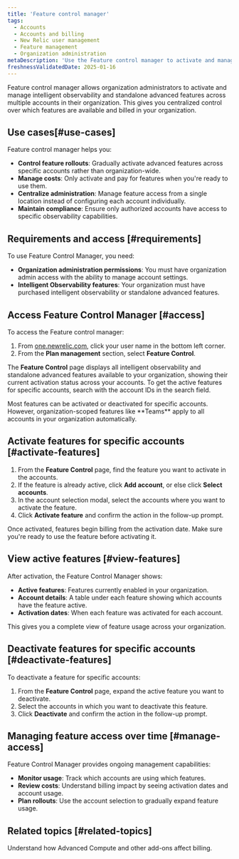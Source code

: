 ```yaml
---
title: 'Feature control manager'
tags:
  - Accounts
  - Accounts and billing
  - New Relic user management
  - Feature management
  - Organization administration
metaDescription: 'Use the Feature control manager to activate and manage Intelligent Observability features across your organization accounts.'
freshnessValidatedDate: 2025-01-16
---
```


Feature control manager allows organization administrators to activate and manage intelligent observability and standalone advanced features across multiple accounts in their organization. This gives you centralized control over which features are available and billed in your organization.

## Use cases[#use-cases]

Feature control manager helps you:

* **Control feature rollouts**: Gradually activate advanced features across specific accounts rather than organization-wide.
* **Manage costs**: Only activate and pay for features when you're ready to use them.
* **Centralize administration**: Manage feature access from a single location instead of configuring each account individually.
* **Maintain compliance**: Ensure only authorized accounts have access to specific observability capabilities.


## Requirements and access [#requirements]

To use Feature Control Manager, you need:

* **Organization administration permissions**: You must have organization admin access with the ability to manage account settings.
* **Intelligent Observability features**: Your organization must have purchased intelligent observability or standalone advanced features.

## Access Feature Control Manager [#access]

To access the Feature control manager:

1. From [one.newrelic.com](https://one.newrelic.com), click your user name in the bottom left corner.
2. From the <DNT>**Plan management**</DNT> section, select <DNT>**Feature Control**</DNT>.

The <DNT>**Feature Control**</DNT> page displays all intelligent observability and standalone advanced features available to your organization, showing their current activation status across your accounts. To get the active features for specific accounts, search with the account IDs in the search field.

<Callout variant="tip">
  Most features can be activated or deactivated for specific accounts. However, organization-scoped features like <DNT>**Teams**</DNT> apply to all accounts in your organization automatically.
</Callout>

## Activate features for specific accounts [#activate-features]

1. From the <DNT>**Feature Control**</DNT> page, find the feature you want to activate in the accounts.
2. If the feature is already active, click <DNT>**Add account**</DNT>, or else click <DNT>**Select accounts**</DNT>. 
3. In the account selection modal, select the accounts where you want to activate the feature.
4. Click <DNT>**Activate feature**</DNT> and confirm the action in the follow-up prompt.

<Callout variant="important">
  Once activated, features begin billing from the activation date. Make sure you're ready to use the feature before activating it.
</Callout>

## View active features [#view-features]

After activation, the Feature Control Manager shows:

* **Active features**: Features currently enabled in your organization.
* **Account details**: A table under each feature showing which accounts have the feature active.
* **Activation dates**: When each feature was activated for each account.

This gives you a complete view of feature usage across your organization.

## Deactivate features for specific accounts [#deactivate-features]

To deactivate a feature for specific accounts:

1. From the <DNT>**Feature Control**</DNT> page, expand the active feature you want to deactivate.
2. Select the accounts in which you want to deactivate this feature.
3. Click <DNT>**Deactivate**</DNT> and confirm the action in the follow-up prompt.

## Managing feature access over time [#manage-access]

Feature Control Manager provides ongoing management capabilities:

* **Monitor usage**: Track which accounts are using which features.
* **Review costs**: Understand billing impact by seeing activation dates and account usage.
* **Plan rollouts**: Use the account selection to gradually expand feature usage.

## Related topics [#related-topics]

<DocTiles>
  <DocTile title="Add-on billing" path="/docs/accounts/accounts-billing/new-relic-one-pricing-billing/add-on-billing">Understand how Advanced Compute and other add-ons affect billing.</DocTile>
</DocTiles>